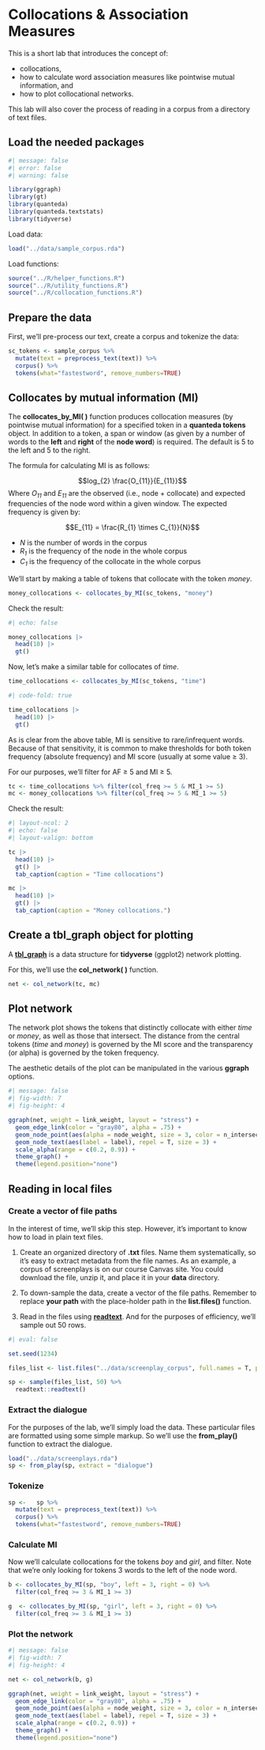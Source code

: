 

# Collocations & Association Measures

This is a short lab that introduces the concept of:

* collocations,
* how to calculate word association measures like pointwise mutual information, and
* how to plot collocational networks.

This lab will also cover the process of reading in a corpus from a directory of text files.

## Load the needed packages 

```r
#| message: false
#| error: false
#| warning: false

library(ggraph)
library(gt)
library(quanteda)
library(quanteda.textstats)
library(tidyverse)
```

Load data:

```r

load("../data/sample_corpus.rda")
```

Load functions:

```r

source("../R/helper_functions.R")
source("../R/utility_functions.R")
source("../R/collocation_functions.R")
```

## Prepare the data

First, we'll pre-process our text, create a corpus and tokenize the data:

```r

sc_tokens <- sample_corpus %>%
  mutate(text = preprocess_text(text)) %>%
  corpus() %>%
  tokens(what="fastestword", remove_numbers=TRUE)
```

## Collocates by mutual information (MI)

The **collocates_by_MI( )** function produces collocation measures (by pointwise mutual information) for a specified token in a **quanteda tokens** object. In addition to a token, a span or window (as given by a number of words to the **left** and **right** of the **node word**) is required. The default is 5 to the left and 5 to the right.

The formula for calculating MI is as follows:

$$log_{2} \frac{O_{11}}{E_{11}}$$
Where *O~11~* and *E~11~* are the observed (i.e., node + collocate) and expected frequencies of the node word within a given window. The expected frequency is given by:

$$E_{11} = \frac{R_{1} \times C_{1}}{N}$$

* *N* is the number of words in the corpus
* *R~1~* is the frequency of the node in the whole corpus
* *C~1~*  is the frequency of the collocate in the whole corpus

We'll start by making a table of tokens that collocate with the token *money*.

```r

money_collocations <- collocates_by_MI(sc_tokens, "money")
```

Check the result:

```r
#| echo: false

money_collocations |>
  head(10) |>
  gt()
```

Now, let's make a similar table for collocates of *time*.

```r
time_collocations <- collocates_by_MI(sc_tokens, "time")
```


```r
#| code-fold: true

time_collocations |>
  head(10) |>
  gt()
```

As is clear from the above table, MI is sensitive to rare/infrequent words. Because of that sensitivity, it is common to make thresholds for both token frequency (absolute frequency) and MI score (usually at some value $\ge$ 3).

For our purposes, we'll filter for AF $\ge$ 5 and MI $\ge$ 5.

```r

tc <- time_collocations %>% filter(col_freq >= 5 & MI_1 >= 5)
mc <- money_collocations %>% filter(col_freq >= 5 & MI_1 >= 5)
```

Check the result:

```r
#| layout-ncol: 2
#| echo: false
#| layout-valign: bottom

tc |>
  head(10) |>
  gt() |>
  tab_caption(caption = "Time collocations")

mc |>
  head(10) |>
  gt() |>
  tab_caption(caption = "Money collocations.")
```


## Create a tbl_graph object for plotting

A [**tbl_graph**](https://www.data-imaginist.com/2017/introducing-tidygraph/) is a data structure for **tidyverse** (ggplot2) network plotting.

For this, we'll use the **col_network( )** function.

```r

net <- col_network(tc, mc)
```

## Plot network

The network plot shows the tokens that distinctly collocate with either *time* or *money*, as well as those that intersect. The distance from the central tokens (*time* and *money*) is governed by the MI score and the transparency (or alpha) is governed by the token frequency.

The aesthetic details of the plot can be manipulated in the various **ggraph** options.

```r
#| message: false
#| fig-width: 7
#| fig-height: 4

ggraph(net, weight = link_weight, layout = "stress") + 
  geom_edge_link(color = "gray80", alpha = .75) + 
  geom_node_point(aes(alpha = node_weight, size = 3, color = n_intersects)) +
  geom_node_text(aes(label = label), repel = T, size = 3) +
  scale_alpha(range = c(0.2, 0.9)) +
  theme_graph() +
  theme(legend.position="none")
```

## Reading in local files

### Create a vector of file paths

In the interest of time, we'll skip this step. However, it's important to know how to load in plain text files.

1. Create an organized directory of **.txt** files. Name them systematically, so it's easy to extract metadata from the file names. As an example, a corpus of screenplays is on our course Canvas site. You could download the file, unzip it, and place it in your **data** directory.

2. To down-sample the data, create a vector of the file paths. Remember to replace **your path** with the place-holder path in the **list.files()** function.

3. Read in the files using [**readtext**](https://readtext.quanteda.io/articles/readtext_vignette.html). And for the purposes of efficiency, we'll sample out 50 rows.

```r
#| eval: false

set.seed(1234)

files_list <- list.files("../data/screenplay_corpus", full.names = T, pattern = "*.txt")

sp <- sample(files_list, 50) %>%
  readtext::readtext()
```

### Extract the dialogue

For the purposes of the lab, we'll simply load the data. These particular files are formatted using some simple markup. So we'll use the **from_play()** function to extract the dialogue.

```r
load("../data/screenplays.rda")
sp <- from_play(sp, extract = "dialogue")
```

### Tokenize

```r
sp <-   sp %>%
  mutate(text = preprocess_text(text)) %>%
  corpus() %>%
  tokens(what="fastestword", remove_numbers=TRUE)
```

### Calculate MI

Now we'll calculate collocations for the tokens *boy* and *girl*, and filter. Note that we're only looking for tokens 3 words to the left of the node word.

```r
b <- collocates_by_MI(sp, "boy", left = 3, right = 0) %>% 
  filter(col_freq >= 3 & MI_1 >= 3)

g  <- collocates_by_MI(sp, "girl", left = 3, right = 0) %>% 
  filter(col_freq >= 3 & MI_1 >= 3)
```

### Plot the network

```r
#| message: false
#| fig-width: 7
#| fig-height: 4

net <- col_network(b, g)

ggraph(net, weight = link_weight, layout = "stress") + 
  geom_edge_link(color = "gray80", alpha = .75) + 
  geom_node_point(aes(alpha = node_weight, size = 3, color = n_intersects)) +
  geom_node_text(aes(label = label), repel = T, size = 3) +
  scale_alpha(range = c(0.2, 0.9)) +
  theme_graph() +
  theme(legend.position="none")
```


